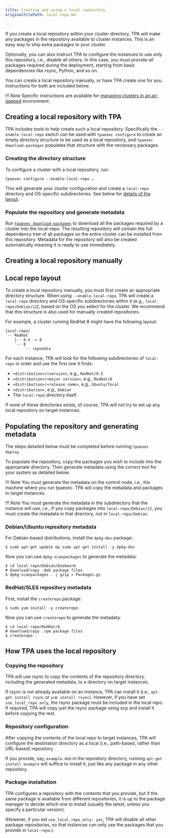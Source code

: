 ```yaml
---
title: Creating and using a local repository
originalFilePath: local-repo.md

---
```


If you create a local repository within your cluster directory, TPA
will make any packages in the repository available to cluster instances.
This is an easy way to ship extra packages to your cluster.

Optionally, you can also instruct TPA to configure the instances to
use *only* this repository, i.e., disable all others. In this case, you
must provide *all* packages required during the deployment, starting
from basic dependencies like rsync, Python, and so on.

You can create a local repository manually, or have TPA create one for
you. Instructions for both are included below.

!!! Note
    Specific instructions are available for [managing clusters in an
    air-gapped](air-gapped/) environment.

## Creating a local repository with TPA

TPA includes tools to help create such a local repository. Specifically
the `--enable-local-repo` switch can be used with `tpaexec configure` to
create an empty directory structure to be used as a local repository,
and `tpaexec download-packages` populates that structure with the
necessary packages.

### Creating the directory structure

To configure a cluster with a local repository, run:

```
tpaexec configure --enable-local-repo …
```

This will generate your cluster configuration and create a `local-repo`
directory and OS-specific subdirectories. See below for [details of the
layout](#local-repo-layout).

### Populate the repository and generate metadata

Run [`tpaexec download-packages`](tpaexec-download-packages/) to
download all the packages required by a cluster into the local-repo.
The resulting repository will contain the full dependency tree of all
packages so the entire cluster can be installed from this repository.
Metadata for the repository will also be created automatically meaning
it is ready to use immediately.

## Creating a local repository manually

## Local repo layout

To create a local repository manually, you must first create an
appropriate directory structure. When using `--enable-local-repo`,
TPA will create a `local-repo` directory and OS-specific
subdirectories within it (e.g., `local-repo/Debian/12`), based on the OS
you select for the cluster. We recommend that this structure is also
used for manually created repositories.

For example, a cluster running RedHat 8 might have the following layout:

```text
local-repo/
`-- RedHat
    |-- 8.5 -> 8
    `-- 8
        `-- repodata
```

For each instance, TPA will look for the following subdirectories of
`local-repo` in order and use the first one it finds:

-   `<distribution>/<version>`, e.g., `RedHat/8.5`
-   `<distribution>/<major version>`, e.g., `RedHat/8`
-   `<distribution>/<release name>`, e.g., `Ubuntu/focal`
-   `<distribution>`, e.g., `Debian`
-   The `local-repo` directory itself.

If none of these directories exists, of course, TPA will not try to
set up any local repository on target instances.

## Populating the repository and generating metadata

The steps detailed below must be completed before running
`tpaexec deploy`.

To populate the repository, copy the packages you wish to include into
the appropriate directory. Then generate metadata using the correct
tool for your system as detailed below.

!!! Note
    You must generate the metadata on the control node, i.e., the machine
    where you run tpaexec. TPA will copy the metadata and packages to
    target instances.

!!! Note
    You must generate the metadata in the subdirectory that the instance
    will use, i.e., if you copy packages into `local-repo/Debian/12`, you
    must create the metadata in that directory, not in `local-repo/Debian`.

### Debian/Ubuntu repository metadata

For Debian-based distributions, install the `dpkg-dev` package:

```shell
$ sudo apt-get update && sudo apt-get install -y dpkg-dev
```

Now you can use `dpkg-scanpackages` to generate the metadata:

```shell
$ cd local-repo/Debian/bookworm
# download/copy .deb package files
$ dpkg-scanpackages . | gzip > Packages.gz
```

### RedHat/SLES repository metadata

First, install the `createrepo` package:

```shell
$ sudo yum install -y createrepo
```

Now you can use `createrepo` to generate the metadata:

```shell
$ cd local-repo/RedHat/8
# download/copy .rpm package files
$ createrepo .
```

## How TPA uses the local repository

### Copying the repository

TPA will use rsync to copy the contents of the repository directory,
including the generated metadata, to a directory on target instances.

If rsync is not already available on an instance, TPA can install it
(i.e., `apt-get install rsync` or `yum install rsync`). However, if you
have set `use_local_repo_only`, the rsync package must be included in
the local repo. If required, TPA will copy just the rsync package
using scp and install it before copying the rest.

### Repository configuration

After copying the contents of the local repo to target instances,
TPA will configure the destination directory as a local (i.e.,
path-based, rather than URL-based) repository.

If you provide, say, `example.deb` in the repository
directory, running `apt-get install example` will suffice to install it,
just like any package in any other repository.

### Package installation

TPA configures a repository with the contents that you provide, but
if the same package is available from different repositories, it is up
to the package manager to decide which one to install (usually the
latest, unless you specify a particular version).

(However, if you set `use_local_repo_only: yes`, TPA will disable
all other package repositories, so that instances can only use the
packages that you provide in `local-repo`.)
